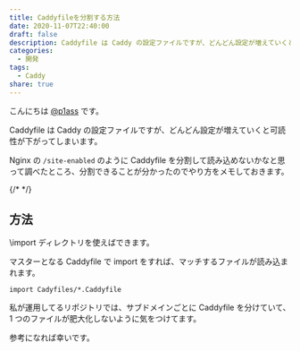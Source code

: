 ```yaml
---
title: Caddyfileを分割する方法
date: 2020-11-07T22:40:00
draft: false
description: Caddyfile は Caddy の設定ファイルですが、どんどん設定が増えていくと可読性が下がってしまいます。Nginx の `/site-enabled` のように Caddyfile を分割して読み込めないかなと思って調べたところ、分割できることが分かったのでやり方をメモしておきます。
categories:
  - 開発
tags:
  - Caddy
share: true
---
```



こんにちは [@p1ass](https://twitter.com/p1ass) です。

Caddyfile は Caddy の設定ファイルですが、どんどん設定が増えていくと可読性が下がってしまいます。

Nginx の `/site-enabled` のように Caddyfile を分割して読み込めないかなと思って調べたところ、分割できることが分かったのでやり方をメモしておきます。

{/* <!--more--> */}

## 方法

\import ディレクトリを使えばできます。

<ExLinkCard url="https://caddyserver.com/docs/caddyfile/directives/import#import" />

マスターとなる Caddyfile で import をすれば、マッチするファイルが読み込まれます。

```
import Cadyfiles/*.Caddyfile
```

私が運用してるリポジトリでは、サブドメインごとに Caddyfile を分けていて、1 つのファイルが肥大化しないように気をつけてます。

参考になれば幸いです。
